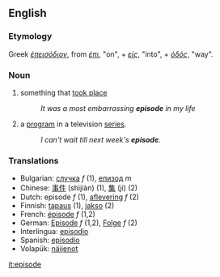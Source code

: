 ==English==
===Etymology===
Greek ''[[έπεισόδιον]]'', from ''[[έπι]]'', "on", + ''[[είς]]'', "into", + ''[[όδός]]'', "way".
=== Noun ===
# something that [[take place|took place]]
#:''It was a most embarrassing '''episode''' in my life''
# a [[program]] in a television [[series]].
#:''I can't wait till next week's '''episode'''.''

=== Translations ===
*Bulgarian: [[случка]] ''f'' (1), [[епизод]] ''m''
*Chinese: [[事件]] (shìjiàn) (1), [[集]] (jí) (2)
*Dutch: episode ''f'' (1), [[aflevering]] ''f'' (2)
*Finnish: [[tapaus]] (1), [[jakso]] (2)
*French: [[épisode]] ''f'' (1,2)
*German: [[Episode]] ''f'' (1,2), [[Folge]] ''f'' (2)
*Interlingua: [[episodio]]
*Spanish: [[episodio]]
*Volapük: [[näijenot]]

[[it:episode]]